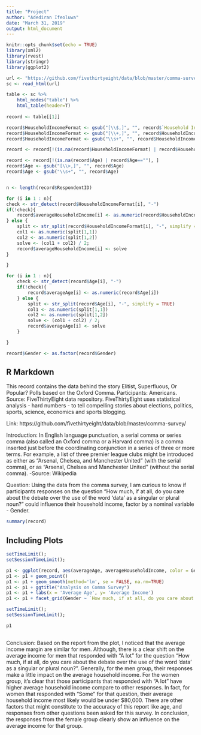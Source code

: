 ```yaml
---
title: "Project"
author: "Adediran Ifeoluwa"
date: "March 31, 2019"
output: html_document
---
```


```r
knitr::opts_chunk$set(echo = TRUE)
library(xml2)
library(rvest)
library(stringr)
library(ggplot2)

url <- "https://github.com/fivethirtyeight/data/blob/master/comma-survey/comma-survey.csv"
sc <- read_html(url)

table <- sc %>%
    html_nodes("table") %>%
    html_table(header=T)
	
record <- table[[1]]  

record$HouseholdIncomeFormat <- gsub("[\\$,]", "", record$`Household Income`)
record$HouseholdIncomeFormat <- gsub("[\\+,]", "", record$HouseholdIncomeFormat)  
record$HouseholdIncomeFormat <- gsub("\\s+", "", record$HouseholdIncomeFormat) 

record <- record[!(is.na(record$HouseholdIncomeFormat) | record$HouseholdIncomeFormat==""), ]

record <- record[!(is.na(record$Age) | record$Age==""), ]
record$Age <- gsub("[\\>,]", "", record$Age) 
record$Age <- gsub("\\s+", "", record$Age) 


n <- length(record$RespondentID) 

for (i in 1 : n){
check <- str_detect(record$HouseholdIncomeFormat[i], "-")
if(!check){
	record$averageHouseholdIncome[i] <- as.numeric(record$HouseholdIncomeFormat[i])
} else {
	split <- str_split(record$HouseholdIncomeFormat[i], "-", simplify = TRUE)
	col1 <- as.numeric(split[1,1]) 
	col2 <- as.numeric(split[1,2])
	solve <- (col1 + col2) / 2;
	record$averageHouseholdIncome[i] <- solve
} 

}

for (i in 1 : n){
	check <- str_detect(record$Age[i], "-")
	if(!check){
		record$averageAge[i] <- as.numeric(record$Age[i])
	} else {
		split <- str_split(record$Age[i], "-", simplify = TRUE)
		col1 <- as.numeric(split[1,1]) 
		col2 <- as.numeric(split[1,2])
		solve <- (col1 + col2) / 2;
		record$averageAge[i] <- solve
	} 

}

record$Gender <- as.factor(record$Gender)

```

## R Markdown

This record contains the data behind the story Elitist, Superfluous, Or Popular? Polls based on the Oxford Comma. Participants: Americans.
Source: FiveThirtyEight data repository.
FiveThirtyEight uses statistical analysis - hard numbers - to tell compelling stories about elections, politics, sports, science, economics and sports blogging.

Link: https://github.com/fivethirtyeight/data/blob/master/comma-survey/

Introduction:
In English language punctuation, a serial comma or series comma (also called an Oxford comma or a Harvard comma) is a comma inserted just before the coordinating conjunction in a series of three or more terms. For example, a list of three premier league clubs might be introduced as either as "Arsenal, Chelsea, and Manchester United" (with the serial comma), or as "Arsenal, Chelsea and Manchester United" (without the serial comma). 	-Source: Wikipedia

Question: Using the data from the comma survey, I am curious to know if participants responses on the question "How much, if at all, do you care about the debate over the use of the word 'data' as a singular or plural noun? " could influence their household income, factor by a nominal variable - Gender.

```r
summary(record)
```

## Including Plots 

```r
setTimeLimit(); 
setSessionTimeLimit();

p1 <- ggplot(record, aes(averageAge, averageHouseholdIncome, color = Gender)) 
p1 <- p1 + geom_point()
p1 <- p1 + geom_smooth(method='lm', se = FALSE, na.rm=TRUE) 
p1 <- p1 + ggtitle("Analysis on Comma Survey") 
p1 <- p1 + labs(x = 'Average Age', y= 'Average Income') 
p1 <- p1 + facet_grid(Gender ~ `How much, if at all, do you care about the debate over the use of the word "data" as a singluar or plural noun?`)

setTimeLimit(); 
setSessionTimeLimit();

p1 
  

```

Conclusion: Based on the report from the plot, I noticed that the average income margin are similar for men. Although, there is a clear shift on the average income for men that responded with "A lot" for the question "How much, if at all, do you care about the debate over the use of the word 'data' as a singular or plural noun? ". Generally, for the men group, their responses make a little impact on the average household income. For the women group, it's clear that those participants that responded with "A lot" have higher average household income compare to other responses. In fact, for women that responded with "Some" for that question, their average household income most likely would be under $80,000. There are other factors that might constitute to the accuracy of this report like age, and responses from other questions been asked for this survey. In conclusion, the responses from the female group clearly show an influence on the average income for that group. 
